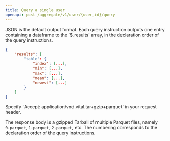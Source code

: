 ```yaml
---
title: Query a single user
openapi: post /aggregate/v1/user/{user_id}/query
---
```



<HorizonAIBeta />

<AccordionGroup>

<Accordion title="Receiving data in JSON" icon="brackets-curly" defaultOpen>
JSON is the default output format. Each query instruction outputs one entry containing a dataframe to the `$.results` array,
in the declaration order of the query instructions.

```json
{
    "results": [
        "table": {
            "index": [...],
            "min": [...],
            "max": [...],
            "mean": [...],
            "newest": [...]
        }
    ]
}
```

</Accordion>


<Accordion title="Receiving data in Parquet" icon="chevrons-up" defaultOpen>
Specify `Accept: application/vnd.vital.tar+gzip+parquet` in your request header.

The response body is a gzipped Tarball of multiple Parquet files, namely `0.parquet`, `1.parquet`, `2.parquet`, etc.
The numbering corresponds to the declaration order of the query instructions.
</Accordion>

</AccordionGroup>
